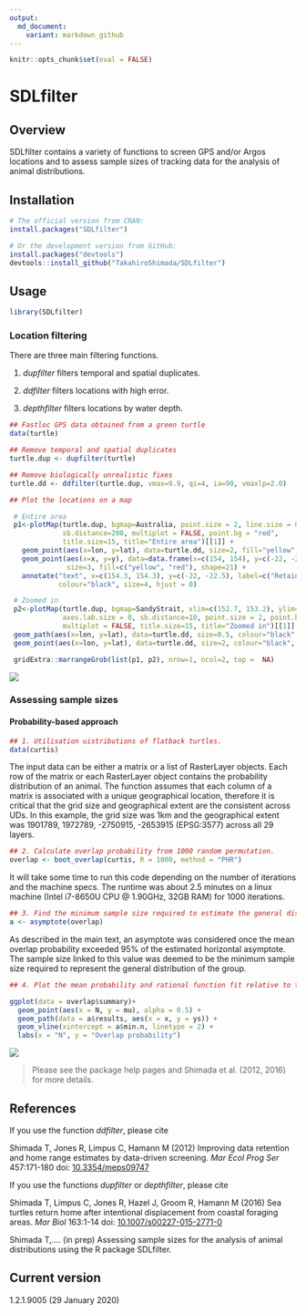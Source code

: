 ```yaml
---
output:
  md_document:
    variant: markdown_github
---
```


<!-- README.md is generated from README.Rmd. Please edit that file -->

```r
knitr::opts_chunk$set(eval = FALSE)
```


SDLfilter
=========

Overview 
--------
SDLfilter contains a variety of functions to screen GPS and/or Argos locations and to assess sample sizes of tracking data for the analysis of animal distributions. 


Installation
--------

```r
# The official version from CRAN:
install.packages("SDLfilter")

# Or the development version from GitHub:
install.packages("devtools")
devtools::install_github("TakahiroShimada/SDLfilter")
```

Usage
--------
```r
library(SDLfilter)
```


### Location filtering

There are three main filtering functions.

1. *dupfilter* filters temporal and spatial duplicates.

2. *ddfilter* filters locations with high error.

3. *depthfilter* filters locations by water depth.

```r
## Fastloc GPS data obtained from a green turtle
data(turtle)

## Remove temporal and spatial duplicates
turtle.dup <- dupfilter(turtle)

## Remove biologically unrealistic fixes 
turtle.dd <- ddfilter(turtle.dup, vmax=9.9, qi=4, ia=90, vmaxlp=2.0)

## Plot the locations on a map
```


```r
 # Entire area
 p1<-plotMap(turtle.dup, bgmap=Australia, point.size = 2, line.size = 0.5, axes.lab.size = 0, 
             sb.distance=200, multiplot = FALSE, point.bg = "red",
             title.size=15, title="Entire area")[[1]] + 
   geom_point(aes(x=lon, y=lat), data=turtle.dd, size=2, fill="yellow", shape=21)+
   geom_point(aes(x=x, y=y), data=data.frame(x=c(154, 154), y=c(-22, -22.5)), 
              size=3, fill=c("yellow", "red"), shape=21) + 
   annotate("text", x=c(154.3, 154.3), y=c(-22, -22.5), label=c("Retained", "Removed"), 
            colour="black", size=4, hjust = 0)

 # Zoomed in
 p2<-plotMap(turtle.dup, bgmap=SandyStrait, xlim=c(152.7, 153.2), ylim=(c(-25.75, -25.24)), 
             axes.lab.size = 0, sb.distance=10, point.size = 2, point.bg = "red", line.size = 0.5, 
             multiplot = FALSE, title.size=15, title="Zoomed in")[[1]] + 
 geom_path(aes(x=lon, y=lat), data=turtle.dd, size=0.5, colour="black", linetype=1) + 
 geom_point(aes(x=lon, y=lat), data=turtle.dd, size=2, colour="black", shape=21, fill="yellow")

 gridExtra::marrangeGrob(list(p1, p2), nrow=1, ncol=2, top =  NA)
```
![](man/figures/README-example1.png)


### Assessing sample sizes

#### Probability-based approach

```r
## 1. Utilisation uistributions of flatback turtles.
data(curtis)
```
The input data can be either a matrix or a list of RasterLayer objects. Each row of the matrix or each RasterLayer object contains the probability distribution of an animal. The function assumes that each column of a matrix is associated with a unique geographical location, therefore it is critical that the grid size and geographical extent are the consistent across UDs. In this example, the grid size was 1km and the geographical extent was 1901789, 1972789, -2750915, -2653915 (EPSG:3577) across all 29 layers.

```r
## 2. Calculate overlap probability from 1000 random permutation.
overlap <- boot_overlap(curtis, R = 1000, method = "PHR")
```
It will take some time to run this code depending on the number of iterations and the machine specs. The runtime was about 2.5 minutes on a linux machine (Intel i7-8650U CPU @ 1.90GHz, 32GB RAM) for 1000 iterations.

```r
## 3. Find the minimum sample size required to estimate the general distribution.
a <- asymptote(overlap)
```
As described in the main text, an asymptote was considered once the mean overlap probability exceeded 95% of the estimated horizontal asymptote. The sample size linked to this value was deemed to be the minimum sample size required to represent the general distribution of the group.

```r
## 4. Plot the mean probability and rational function fit relative to the sample sizes.
```

```r
ggplot(data = overlap$summary)+
  geom_point(aes(x = N, y = mu), alpha = 0.5) + 
  geom_path(data = a$results, aes(x = x, y = ys)) + 
  geom_vline(xintercept = a$min.n, linetype = 2) +
  labs(x = "N", y = "Overlap probability")
```

![](man/figures/README-example2.png)

> Please see the package help pages and Shimada et al. (2012, 2016) for more details.


References
--------

If you use the function *ddfilter*, please cite

Shimada T, Jones R, Limpus C, Hamann M (2012) Improving data retention and home range estimates by data-driven screening. *Mar Ecol Prog Ser* 457:171-180 doi: [10.3354/meps09747](http://dx.doi.org/10.3354/meps09747)

If you use the functions *dupfilter* or *depthfilter*, please cite

Shimada T, Limpus C, Jones R, Hazel J, Groom R, Hamann M (2016) Sea turtles return home after intentional displacement from coastal foraging areas. *Mar Biol* 163:1-14 doi: [10.1007/s00227-015-2771-0](http://dx.doi.org/10.1007/s00227-015-2771-0)


Shimada T,.... (in prep) Assessing sample sizes for the analysis of animal distributions using the R package SDLfilter. 


Current version
--------
1.2.1.9005 (29 January 2020)


